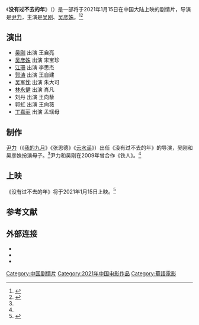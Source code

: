 {{电影信息框
| 片名     = 没有过不去的年
| 电影原名 = ''{{lang|en|A Hustle Bustle New Year}}''
| 图像     = A Hustle Bustle New Year poster.jpg
| 图像说明 = 海报
| 导演     = [[尹力_(导演)|尹力]]
| 监制     = 
| 制片     = 
| 编剧     = 龚应恬
| 原著     = 
| 主演     = 吴刚<br>吴彦姝
| 配乐     = 
| 摄影     = 
| 剪辑     = 
| 制片商   = 
| 发行商   = 
| 上映日期 = {{Film date|2021|1|15|中国大陆}}
| 片长     = 
| 产地     = {{CHNML}}
| 语言     = 普通话
| 预算     = 
| 票房     = 
| 前集     = 
| 续集     = 
}}
《'''没有过不去的年'''》（{{lang-en|''A Hustle Bustle New Year''}}）是一部将于2021年1月15日在中国大陆上映的剧情片，导演是[[尹力_(导演)|尹力]]，主演是[[吴刚_(中国大陆演员)|吴刚]]、[[吴彦姝|吴彦姝]]。<ref>{{cite news |author1=苏姗 |title=《没有过不去的年》发布“情暖三代”版海报 |url=http://www.xinhuanet.com/ent/2020-12/31/c_1126931865.htm|work=新华网 |accessdate=2020-12-31 |date=2020-12-31}}</ref><ref name="flying">{{cite news |author1=李玉素 |title=《没有过不去的年》定档1月15日 吴刚江珊郭涛主演 |url=https://www.chinanews.com/yl/2020/12-21/9367626.shtml |accessdate=2020-12-31 |work=中国新闻网 |date=2020-12-21 |archive-date=2020-12-25 |archive-url=https://web.archive.org/web/20201225082029/http://www.chinanews.com/yl/2020/12-21/9367626.shtml |dead-url=no }}</ref>

==演出==
*[[吴刚_(中国大陆演员)|吴刚]] 出演 王自亮
*[[吴彦姝|吴彦姝]] 出演 宋宝珍
*[[江珊|江珊]] 出演 李思杰
*[[郭涛_(演员)|郭涛]] 出演 王自建
*[[吴军忱|吴军忱]] 出演 朱大可
*[[林永健|林永健]] 出演 肖凡
*刘丹 出演 王向藜
*郭虹 出演 王向薇
*[[丁嘉丽|丁嘉丽]] 出演 孟瑶母

==制作==
[[尹力_(导演)|尹力]]（《[[我的九月|我的九月]]》《张思德》《[[云水谣|云水谣]]》）出任《没有过不去的年》的导演，吴刚和吴彦姝扮演母子。<ref name="flying"/>尹力和吴刚在2009年曾合作《铁人》。<ref name="flying"/>

==上映==
《没有过不去的年》将于2021年1月15日上映。<ref>{{cite news |title=《没有过不去的年》曝预告 吴刚吴彦姝母子情催泪 |url=https://www.163.com/dy/article/FV5GOTHM0529LJCA.html |accessdate=2020-12-31 |work=网易 |date=2020-12-31}}</ref>

==参考文献==
{{reflist}}

==外部连接==
*{{douban|35073033}}
*{{Mtime|269337}}
*{{IMDB title|tt12319512}}

{{DEFAULTSORT:Mei没有过不去的年}}
[[Category:中国剧情片|Category:中国剧情片]]
[[Category:2021年中国电影作品|Category:2021年中国电影作品]]
[[Category:華語電影|Category:華語電影]]